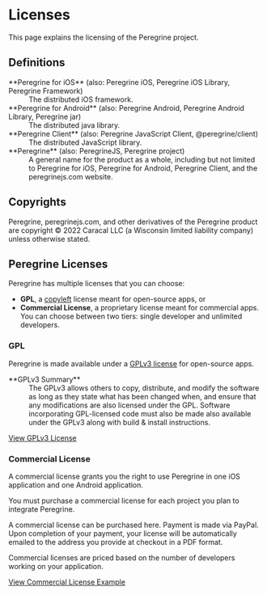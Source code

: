 
# Licenses

This page explains the licensing of the Peregrine project.

## Definitions

<dl>
  <dt>
    **Peregrine for iOS** (also: Peregrine iOS, Peregrine iOS Library,
    Peregrine Framework)
  </dt>
  <dd>The distributed iOS framework.</dd>
  <dt>
    **Peregrine for Android** (also: Peregrine Android, Peregrine Android
    Library, Peregrine jar)
  </dt>
  <dd>The distributed java library.</dd>
  <dt>
    **Peregrine Client** (also: Peregrine JavaScript Client,
    @peregrine/client)
  </dt>
  <dd>The distributed JavaScript library.</dd>
  <dt>
    **Peregrine** (also: PeregrineJS, Peregrine project)
  </dt>
  <dd>
    A general name for the product as a whole, including but not limited to
    Peregrine for iOS, Peregrine for Android, Peregrine Client, and the
    peregrinejs.com website.
  </dd>
</dl>

## Copyrights

Peregrine, peregrinejs.com, and other derivatives of the Peregrine product
are copyright &copy; 2022 Caracal LLC (a Wisconsin limited liability
company) unless otherwise stated.

## Peregrine Licenses

Peregrine has multiple licenses that you can choose:

- **GPL**, a [copyleft](https://en.wikipedia.org/wiki/Copyleft) license meant for open-source apps, or
- **Commercial License**, a proprietary license meant for commercial apps. You can choose between two tiers: single developer and unlimited developers.

<LicenseSelect />

### GPL

Peregrine is made available under a [GPLv3 license](https://en.wikipedia.org/wiki/GNU_General_Public_License) for open-source apps.

<dl>
  <dt>
    **GPLv3 Summary**
  </dt>
  <dd>
    The GPLv3 allows others to copy, distribute, and modify the software as
    long as they state what has been changed when, and ensure that any
    modifications are also licensed under the GPL. Software incorporating
    GPL-licensed code must also be made also available under the GPLv3 along
    with build & install instructions.
  </dd>
</dl>

[View GPLv3 License](https://opensource.org/licenses/gpl-3.0.html)

### Commercial License

A commercial license grants you the right to use Peregrine in one iOS
application and one Android application.

You must purchase a commercial license for each project you plan to integrate
Peregrine.

A commercial license can be purchased here. Payment is made via PayPal. Upon
completion of your payment, your license will be automatically emailed to the
address you provide at checkout in a PDF format.

Commercial licenses are priced based on the number of developers working on
your application.

[View Commercial License Example](/license/commercial-license-example)

